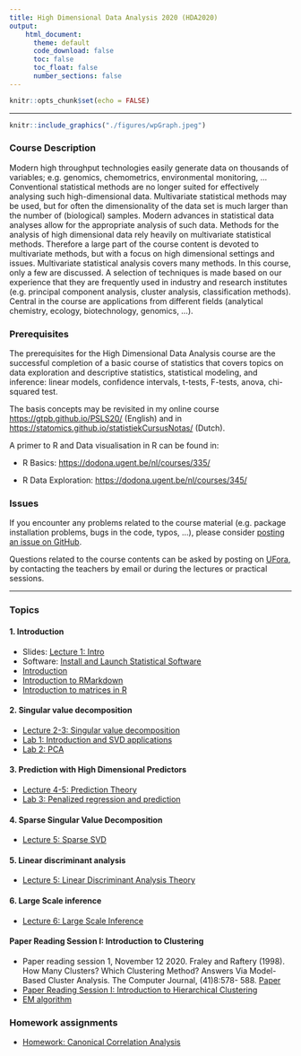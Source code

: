 ```yaml
---
title: High Dimensional Data Analysis 2020 (HDA2020)
output:
    html_document:
      theme: default
      code_download: false
      toc: false
      toc_float: false
      number_sections: false
---
```


```r
knitr::opts_chunk$set(echo = FALSE)
```

***

```r
knitr::include_graphics("./figures/wpGraph.jpeg")
```


### Course Description

Modern high throughput technologies easily generate data on thousands of variables; e.g. genomics, chemometrics, environmental monitoring, ... Conventional statistical methods are no longer suited for effectively analysing such high-dimensional data. Multivariate statistical methods may be used, but for often the dimensionality of the data set is much larger than the number of (biological) samples. Modern advances in statistical data analyses allow for the appropriate analysis of such data.  Methods for the analysis of high dimensional data rely heavily on multivariate statistical methods. Therefore a large part of the course content is devoted to multivariate methods, but with a focus on high dimensional settings and issues.  Multivariate statistical analysis covers many methods. In this course, only a few are discussed. A selection of techniques is made based on our experience that they are frequently used in industry and research institutes (e.g. principal component analysis, cluster analysis, classification methods). Central in the course are applications from different fields (analytical chemistry, ecology, biotechnology, genomics, …).

### Prerequisites

The prerequisites for the High Dimensional Data Analysis course are the successful completion of a basic course of statistics that covers topics on data exploration and descriptive statistics, statistical modeling, and inference: linear models, confidence intervals, t-tests, F-tests, anova, chi-squared test.

The basis concepts may be revisited in my online course <https://gtpb.github.io/PSLS20/> (English) and in <https://statomics.github.io/statistiekCursusNotas/> (Dutch).

A primer to R and Data visualisation  in R can be found in:

- R Basics: <https://dodona.ugent.be/nl/courses/335/>

- R Data Exploration: <https://dodona.ugent.be/nl/courses/345/>

### Issues

If you encounter any problems related to the course material (e.g. package installation problems, bugs in the code, typos, ...), please consider [posting an issue on GitHub](https://github.com/statOmics/HDA2020/issues).

Questions related to the course contents can be asked by posting on [UFora](https://ufora.ugent.be/d2l/le/221212/discussions/topics/23086/View), by contacting the teachers by email or during the lectures or practical sessions.

---

### Topics

#### 1. Introduction

  - Slides: [Lecture 1: Intro](slides/IntroHighDim.pdf)
  - Software: [Install and Launch Statistical Software](./software4stats.html)
  - [Introduction](./intro.html)
  - [Introduction to RMarkdown](./Introduction-RMarkdown.html)
  - [Introduction to matrices in R](./Introduction-Matrices-R.html)


#### 2. Singular value decomposition

  - [Lecture 2-3: Singular value decomposition](./svd.html)
  - [Lab 1: Introduction and SVD applications](./Lab1-Intro-SVD.html)
  - [Lab 2: PCA](./Lab2-PCA.html)

#### 3. Prediction with High Dimensional Predictors

  - [Lecture 4-5: Prediction Theory](./prediction.html)
  - [Lab 3: Penalized regression and prediction](./Lab3-Penalized-Regression.html)

#### 4. Sparse Singular Value Decomposition

  - [Lecture 5: Sparse SVD](./sparseSvd.html)

#### 5. Linear discriminant analysis

  - [Lecture 5: Linear Discriminant Analysis Theory](./lda.html)

#### 6. Large Scale inference

  - [Lecture 6: Large Scale Inference](./lsi.html)

#### Paper Reading Session I: Introduction to Clustering

  - Paper reading session 1, November 12 2020. Fraley and Raftery (1998). How Many Clusters? Which Clustering Method? Answers Via
  Model-Based Cluster Analysis. The Computer Journal, (41)8:578- 588. [Paper](https://sites.stat.washington.edu/people/raftery/Research/PDF/fraley1998.pdf)
  - [Paper Reading Session I: Introduction to Hierarchical Clustering](./hclust.html)
  - [EM algorithm](./em.html)

### Homework assignments

- [Homework: Canonical Correlation Analysis](./HW-CCA.html)
